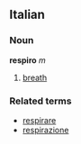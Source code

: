 ==Italian==
===Noun===
'''respiro''' ''m''

# [[breath]]

===Related terms===
*[[respirare]]
*[[respirazione]]